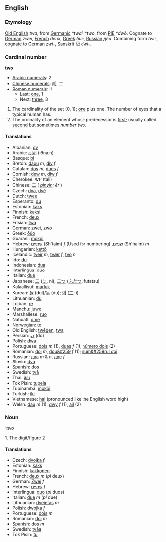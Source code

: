 ==English==

===Etymology===
[[Old English]] ''twa'', from [[Germanic]] ''*twai'', ''*two'', from [[w:Proto-Indo-European|PIE]] ''*dwô''. Cognate to [[German]] ''zwei'', [[French]] ''deux'', [[Greek]] ''δυο'', [[Russian]] ''два''. Combining form ''twi-'', cognate to [[German]] ''zwi-'', [[Sanskrit]] ''દ્વિ'' ''dwi-''.

===Cardinal number===
'''two'''
*[[w:Arabic Numerals|Arabic numerals]]: 2
*[[w:Chinese numerals|Chinese numerals]]: 貳, 二
*[[w:Roman numerals|Roman numerals]]: II
**Last: [[one]], 1
**Next: [[three]], 3

# The cardinality of the set {0, 1}; [[one]] plus one. The number of eyes that a typical human has.
# The ordinality of an element whose predecessor is [[first]]; usually called [[second]] but sometimes ''number two''.

====Translations====

*Albanian: [[dy]]
*Arabic: [[اثنان]] (iθnaːn)
*Basque: [[bi]]
*Breton: [[daou]] ''m'', [[div]] ''f''
*Catalan: [[dos]] ''m'', [[dues]] ''f''
*Cornish: [[dew]] ''m'', [[diw]] ''f''
*Cherokee: [[ᏔᎵ]] (tali)
*Chinese: [[二]] ( ''[[pinyin]]: èr'' )
*Czech: [[dva]], [[dvě]]
*Dutch: [[twee]]
*Esperanto: [[du]]
*Estonian: [[kaks]]
*Finnish: [[kaksi]]
*French: [[deux]]
*Frisian: [[twa]]
*German: [[zwei]], [[zwo]]
*Greek: [[δύο]]
*Guarani: [[mokõi]]
*Hebrew: [[שתיים]] (Sh'taim) ''f'' (Used for numbering) ,[[שניים]] (Sh'naim) ''m''
*Hungarian: [[kettő]]
*Icelandic: [[tveir]] ''m'', [[tvær]] ''f'', [[tvö]] ''n''
*Ido: [[du]]
*Indonesian: [[dua]]
*Interlingua: [[duo]]
*Italian: [[due]]
*Japanese: [[二]] ([[に]], ni), [[二つ]] ([[ふたつ]], futatsu)
*Kalaallisut: [[marluk]]
*Korean: [[둘]] (dul)/[[두]] (du); [[이]] ([[二]]; i)
*Lithuanian: [[du]]
*Lojban: [[re]]
*Manchu: [[juwe]]
*Marshallese: [[ruo]]
*Nahuatl: [[ome]]
*Norwegian: [[to]]
*Old English: [[twēġen]], [[twa]]
*Persian: [[دو]] (do)
*Polish: [[dwa]]
*Portuguese: [[dois]] ''m'' (1), [[duas]] ''f'' (1), [[número dois]] (2)
*Romanian: [[doi]] ''m'', [[dou&#259]] ''f'' (1); [[num&#259rul doi]]
*Russian: [[два]] ''m'' & ''n'', [[две]] ''f''
*Slovio: [[dva]]
*Spanish: [[dos]]
*Swedish: [[två]]
*Thai: [[สอง]]
*Tok Pisin: [[tupela]]
*Tupinambá: [[mokõî]]
*Turkish: [[iki]]
*Vietnamese: [[hai]] (pronounced like the English word high)
*Welsh: [[dau]] ''m'' (1), [[dwy]] ''f'' (1), [[ail]] (2)

===Noun===
'''two''

1. The digit/figure 2

====Translations====

*Czech: [[dvojka]] ''f''
*Estonian: [[kaks]]
*Finnish: [[kakkonen]]
*French: [[deux]] ''m'' (''pl'' deux)
*German: [[Zwei]] ''f''
*Hebrew: [[שתיים]] ''f''
*Interlingua: [[duo]] (''pl'' duos)
*Italian: [[due]] ''m'' (''pl'' due)
*Lithuanian: [[dvejetas]] ''m''
*Polish: [[dwójka]] ''f''
*Portuguese: [[dois]] ''m''
*Romanian: [[doi]] ''m''
*Spanish: [[dos]] ''m''
*Swedish: [[tvåa]]
*Tok Pisin: [[tu]]
